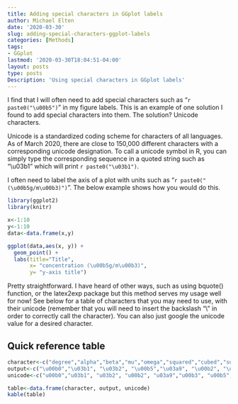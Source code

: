 ```yaml
---
title: Adding special characters in GGplot labels
author: Michael Elten
date: '2020-03-30'
slug: adding-special-characters-ggplot-labels
categories: [Methods]
tags: 
- GGplot
lastmod: '2020-03-30T18:04:51-04:00'
layout: posts
type: posts
Description: 'Using special characters in GGplot labels'
--- 
```


I find that I will often need to add special characters such as "`r paste0("\u00b5")`" in my figure labels. This is an example of one solution I found to add special characters into them. The solution? Unicode characters.

Unicode is a standardized coding scheme for characters of all languages. As of March 2020, there are close to 150,000 different characters with a corresponding unicode designation. To call a unicode symbol in R, you can simply type the corresponding sequence in a quoted string such as "\\u03b1" which will print `r paste0("\u03b1")`. 

I often need to label the axis of a plot with units such as "`r paste0("(\u00b5g/m\u00b3)")`". The below example shows how you would do this.

```r
library(ggplot2)
library(knitr)

x<-1:10
y<-1:10
data<-data.frame(x,y)

ggplot(data,aes(x, y)) + 
  geom_point() + 
  labs(title="Title",
       x= "concentration (\u00b5g/m\u00b3)",    
       y= "y-axis title")
```
  
Pretty straightforward. I have heard of other ways, such as using bquote() function, or the latex2exp package but this method serves my usage well for now! See below for a table of characters that you may need to use, with their unicode (remember that you will need to insert the backslash "\\" in order to correctly call the character). You can also just google the unicode value for a desired character.

## Quick reference table

```r
character<-c("degree","alpha","beta","mu","omega","squared","cubed","subscript number", "e accent aigu", "e accent grave")
output<-c("\u00b0","\u03b1", "\u03b2", "\u00b5","\u03a9", "\u00b2", "\u00b3","\u2082", "\u00e9", "\u00e8")
unicode<-c("u00b0","u03b1", "u03b2", "u00b2", "u03a9","u00b3", "u00b5","u208_ (replace with desired number)","u00e9", "u00e8")

table<-data.frame(character, output, unicode)
kable(table)
``` 

